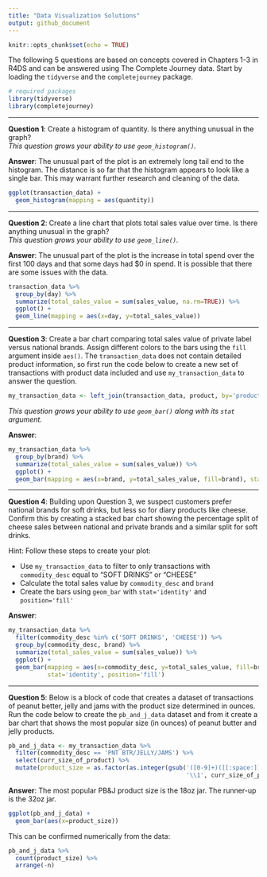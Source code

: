 ```yaml
---
title: "Data Visualization Solutions"
output: github_document
---
```


```r
knitr::opts_chunk$set(echo = TRUE)
```

The following 5 questions are based on concepts covered in Chapters 1-3 in R4DS 
and can be answered using The Complete Journey data. Start by loading the `tidyverse` 
and the `completejourney` package.

```r
# required packages
library(tidyverse)
library(completejourney)
```

---

**Question 1**:
Create a histogram of quantity. Is there anything unusual in the graph?  
*This question grows your ability to use `geom_histogram()`.*

**Answer**:
The unusual part of the plot is an extremely long tail end to the histogram. The 
distance is so far that the histogram appears to look like a single bar. This may 
warrant further research and cleaning of the data.

```r
ggplot(transaction_data) + 
  geom_histogram(mapping = aes(quantity))
```

---

**Question 2**:
Create a line chart that plots total sales value over time. Is there anything 
unusual in the graph?  
*This question grows your ability to use `geom_line()`.*

**Answer**:
The unusual part of the plot is the increase in total spend over the first 100 days 
and that some days had $0 in spend. It is possible that there are some issues with the data.

```r
transaction_data %>% 
  group_by(day) %>% 
  summarize(total_sales_value = sum(sales_value, na.rm=TRUE)) %>%
  ggplot() + 
  geom_line(mapping = aes(x=day, y=total_sales_value))
```

---

**Question 3**:
Create a bar chart comparing total sales value of private label versus national 
brands. Assign different colors to the bars using the `fill` argument inside `aes()`.
The `transaction_data` does not contain detailed product information, so first run 
the code below to create a new set of transactions with product data included and 
use `my_transaction_data` to answer the question.

```r
my_transaction_data <- left_join(transaction_data, product, by='product_id')
```
*This question grows your ability to use `geom_bar()` along with its `stat` argument.*

**Answer**:
```r
my_transaction_data %>%
  group_by(brand) %>%
  summarize(total_sales_value = sum(sales_value)) %>%
  ggplot() + 
  geom_bar(mapping = aes(x=brand, y=total_sales_value, fill=brand), stat='identity')
```

---

**Question 4**:
Building upon Question 3, we suspect customers prefer national brands for soft 
drinks, but less so for diary products like cheese. Confirm this by creating a 
stacked bar chart showing the percentage split of cheese sales between national 
and private brands and a similar split for soft drinks. 

Hint: Follow these steps to create your plot: 

 - Use `my_transaction_data` to filter to only transactions with `commodity_desc` 
 equal to "SOFT DRINKS" or "CHEESE" 
 - Calculate the total sales value by `commodity_desc` and `brand`
 - Create the bars using `geom_bar` with `stat='identity'` and `position='fill'`

**Answer**: 
```r
my_transaction_data %>%
  filter(commodity_desc %in% c('SOFT DRINKS', 'CHEESE')) %>%
  group_by(commodity_desc, brand) %>%
  summarize(total_sales_value = sum(sales_value)) %>%
  ggplot() + 
  geom_bar(mapping = aes(x=commodity_desc, y=total_sales_value, fill=brand), 
           stat='identity', position='fill')
```

---

**Question 5**:
Below is a block of code that creates a dataset of transactions of peanut better, 
jelly and jams with the product size determined in ounces. Run the code below to 
create the `pb_and_j_data` dataset and from it create a bar chart that shows the 
most popular size (in ounces) of peanut butter and jelly products. 

```r
pb_and_j_data <- my_transaction_data %>% 
  filter(commodity_desc == 'PNT BTR/JELLY/JAMS') %>%
  select(curr_size_of_product) %>%
  mutate(product_size = as.factor(as.integer(gsub('([0-9]+)([[:space:]]*OZ)',
                                                  '\\1', curr_size_of_product))))
```

**Answer**:
The most popular PB&J product size is the 18oz jar. The runner-up is the 32oz jar.

```r
ggplot(pb_and_j_data) + 
  geom_bar(aes(x=product_size))
```

This can be confirmed numerically from the data: 

```r
pb_and_j_data %>% 
  count(product_size) %>% 
  arrange(-n)
```

